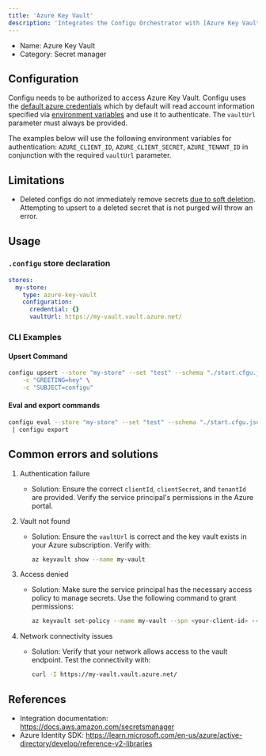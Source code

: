 ```yaml
---
title: 'Azure Key Vault'
description: 'Integrates the Configu Orchestrator with [Azure Key Vault](https://learn.microsoft.com/en-us/azure/key-vault/).  '
---
```


- Name: Azure Key Vault
- Category: Secret manager

## Configuration

Configu needs to be authorized to access Azure Key Vault. Configu uses the [default azure credentials](https://www.npmjs.com/package/@azure/identity#defaultazurecredential) which by default will read account information specified via [environment variables](https://www.npmjs.com/package/@azure/identity#environment-variables) and use it to authenticate. The `vaultUrl` parameter must always be provided.

The examples below will use the following environment variables for authentication: `AZURE_CLIENT_ID`, `AZURE_CLIENT_SECRET`, `AZURE_TENANT_ID` in conjunction with the required `vaultUrl` parameter.

## Limitations

- Deleted configs do not immediately remove secrets [due to soft deletion](https://learn.microsoft.com/en-us/azure/key-vault/general/soft-delete-overview). Attempting to upsert to a deleted secret that is not purged will throw an error.

## Usage

### `.configu` store declaration

```yaml
stores:
  my-store:
    type: azure-key-vault
    configuration:
      credential: {}
      vaultUrl: https://my-vault.vault.azure.net/
```

### CLI Examples

#### Upsert Command

```bash
configu upsert --store "my-store" --set "test" --schema "./start.cfgu.json" \
    -c "GREETING=hey" \
    -c "SUBJECT=configu"
```

#### Eval and export commands

```bash
configu eval --store "my-store" --set "test" --schema "./start.cfgu.json" \
 | configu export
```

## Common errors and solutions

1. Authentication failure

   - Solution: Ensure the correct `clientId`, `clientSecret`, and `tenantId` are provided. Verify the service principal's permissions in the Azure portal.

2. Vault not found

   - Solution: Ensure the `vaultUrl` is correct and the key vault exists in your Azure subscription. Verify with:
     ```bash
     az keyvault show --name my-vault
     ```

3. Access denied

   - Solution: Make sure the service principal has the necessary access policy to manage secrets. Use the following command to grant permissions:
     ```bash
     az keyvault set-policy --name my-vault --spn <your-client-id> --secret-permissions get list set delete
     ```

4. Network connectivity issues
   - Solution: Verify that your network allows access to the vault endpoint. Test the connectivity with:
     ```bash
     curl -I https://my-vault.vault.azure.net/
     ```

## References

- Integration documentation: https://docs.aws.amazon.com/secretsmanager
- Azure Identity SDK: https://learn.microsoft.com/en-us/azure/active-directory/develop/reference-v2-libraries
